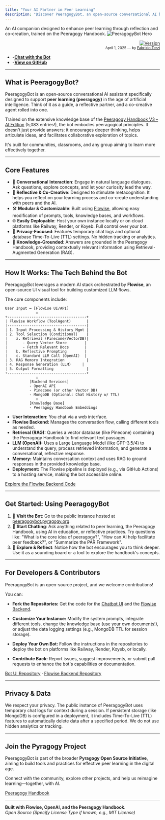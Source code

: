```yaml
---
title: "Your AI Partner in Peer Learning"
description: "Discover PeeragogyBot, an open-source conversational AI built with Flowise to foster reflection, collaboration, and cognitive co-creation in peer learning environments."
---
```


An AI companion designed to enhance peer learning through reflection and co-creation, trained on the Peeragogy Handbook.
![PeeragogyBot Hero](/images/peeragogy_bot.webp)

<p align="right">
  <a href="https://ftg-003.github.io/siar/" target="_blank">
    <img src="https://img.shields.io/badge/version-1.2.0-blue.svg" alt="Version" />
  </a><br />
  <small>April 1, 2025 — by <a href="https://ftg-003.github.io/siar/" target="_blank">Fabrizio Terzi</a></small>
</p>

- -**[Chat with the Bot](https://ftg-003.github.io/Peeragogy_ChatBot/)**
- -**[View on GitHub](https://github.com/FTG-003/Peeragogy_ChatBot)**

---

## What is PeeragogyBot?

PeeragogyBot is an open-source conversational AI assistant specifically designed to support **peer learning (peeragogy)** in the age of artificial intelligence. Think of it as a guide, a reflective partner, and a co-creative agent rolled into one.

Trained on the extensive knowledge base of the [Peeragogy Handbook V3 – AI Edition](https://ftg-003.github.io/Peeragogy_ChatBot/) (5,083 entries!), the bot embodies peeragogical principles. It doesn't just provide answers; it encourages deeper thinking, helps articulate ideas, and facilitates collaborative exploration of topics.

It's built for communities, classrooms, and any group aiming to learn more effectively together.

---

## Core Features

- 💬 **Conversational Interaction**: Engage in natural language dialogues. Ask questions, explore concepts, and let your curiosity lead the way.
- 🧠 **Reflective & Co-Creative**: Designed to stimulate metacognition. It helps you reflect on your learning process and co-create understanding with peers and the AI.
- 🛠️ **Modular & Customizable**: Built using [Flowise](https://flowiseai.com/), allowing easy modification of prompts, tools, knowledge bases, and workflows.
- 🌐 **Easily Deployable**: Host your own instance locally or on cloud platforms like Railway, Render, or Koyeb. Full control over your bot.
- 🔐 **Privacy-Focused**: Features temporary chat logs and optional database Time-To-Live (TTL) settings. No hidden tracking or analytics.
- 📖 **Knowledge-Grounded**: Answers are grounded in the Peeragogy Handbook, providing contextually relevant information using Retrieval-Augmented Generation (RAG).

---

## How It Works: The Tech Behind the Bot

PeeragogyBot leverages a modern AI stack orchestrated by **Flowise**, an open-source UI visual tool for building customized LLM flows.

The core components include:

```plaintext
User Input ↔️ [Flowise UI/API]
              ↕️
+------------------------------------+
| Flowise Workflow (ToolAgent)       |
|------------------------------------|
| 1. Input Processing & History Mgmt |
| 2. Tool Selection (Conditional)    |
|    a. Retrieval (Pinecone/VectorDB)|
|       - Query Vector Store        |
|       - Fetch Relevant Docs       |
|    b. Reflective Prompting        |
|    c. Standard LLM Call (OpenAI)  |
| 3. RAG Memory Integration          |
| 4. Response Generation (LLM)     |
| 5. Output Formatting               |
+------------------------------------+
              ↕️
           [Backend Services]
           - OpenAI API
           - Pinecone (or other Vector DB)
           - MongoDB (Optional: Chat History w/ TTL)
              ↕️
           [Knowledge Base]
           - Peeragogy Handbook Embeddings
```

- **User Interaction:** You chat via a web interface.
- **Flowise Backend:** Manages the conversation flow, calling different tools as needed.
- **Retrieval (RAG):** Queries a vector database (like Pinecone) containing the Peeragogy Handbook to find relevant text passages.
- **LLM (OpenAI):** Uses a Large Language Model (like GPT-3.5/4) to understand the query, process retrieved information, and generate a conversational, reflective response.
- **Memory:** Maintains conversation context and uses RAG to ground responses in the provided knowledge base.
- **Deployment:** The Flowise pipeline is deployed (e.g., via GitHub Actions) to a hosting service, making the bot accessible online.

[Explore the Flowise Backend Code](https://github.com/FTG-003/PeeragogyBot-Flowise/tree/chatbot_deploy/peeragogy-bot)

---

## Get Started: Using PeeragogyBot

1. 🔗 **Visit the Bot**: Go to the public instance hosted at [peeragogybot.pyragogy.org](https://peeragogybot.pyragogy.org).
2. 💬 **Start Chatting**: Ask anything related to peer learning, the Peeragogy Handbook, using AI in education, or reflective practices. Try questions like: "What is the core idea of peeragogy?", "How can AI help facilitate peer feedback?", or "Summarize the PAR Framework".
3. 🤔 **Explore & Reflect**: Notice how the bot encourages you to think deeper. Use it as a sounding board or a tool to explore the handbook's concepts.

---

## For Developers & Contributors

PeeragogyBot is an open-source project, and we welcome contributions!

You can:

- **Fork the Repositories:** Get the code for the [Chatbot UI](https://github.com/FTG-003/Peeragogy_ChatBot) and the [Flowise Backend](https://github.com/FTG-003/PeeragogyBot-Flowise).

- **Customize Your Instance:** Modify the system prompts, integrate different tools, change the knowledge base (use your own documents!), or adjust the data logging settings (e.g., MongoDB TTL for session storage).

- **Deploy Your Own Bot:** Follow the instructions in the repositories to deploy the bot on platforms like Railway, Render, Koyeb, or locally.

- **Contribute Back:** Report issues, suggest improvements, or submit pull requests to enhance the bot's capabilities or documentation.

[Bot UI Repository](https://github.com/FTG-003/Peeragogy_ChatBot) · [Flowise Backend Repository](https://github.com/FTG-003/PeeragogyBot-Flowise)

---

## Privacy & Data

We respect your privacy. The public instance of PeeragogyBot uses temporary chat logs for context during a session. If persistent storage (like MongoDB) is configured in a deployment, it includes Time-To-Live (TTL) features to automatically delete data after a specified period. We do not use hidden analytics or tracking.

---

## Join the Pyragogy Project

PeeragogyBot is part of the broader **Pyragogy Open Source Initiative**, aiming to build tools and practices for effective peer learning in the digital age.

Connect with the community, explore other projects, and help us reimagine learning—together, with AI.

[Peeragogy Handbook](https://ftg-003.github.io/Peeragogy_ChatBot/)

---

**Built with Flowise, OpenAI, and the Peeragogy Handbook.**  
*Open Source (Specify License Type if known, e.g., MIT License)*


